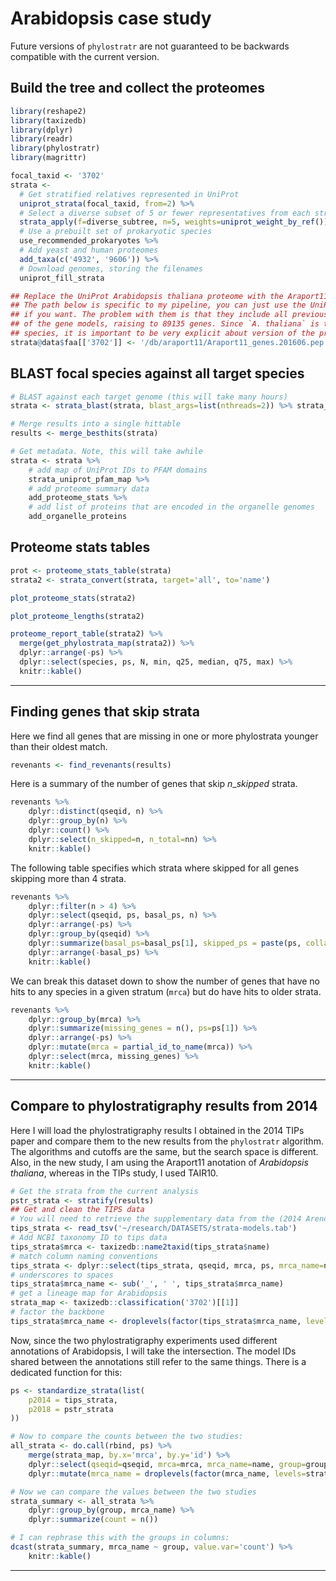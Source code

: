 # Arabidopsis case study

Future versions of `phylostratr` are not guaranteed to be backwards compatible
with the current version. 

## Build the tree and collect the proteomes

```r
library(reshape2)
library(taxizedb)
library(dplyr)
library(readr)
library(phylostratr)
library(magrittr)
```

```r
focal_taxid <- '3702'
strata <-
  # Get stratified relatives represented in UniProt
  uniprot_strata(focal_taxid, from=2) %>%
  # Select a diverse subset of 5 or fewer representatives from each stratum.
  strata_apply(f=diverse_subtree, n=5, weights=uniprot_weight_by_ref()) %>%
  # Use a prebuilt set of prokaryotic species
  use_recommended_prokaryotes %>%
  # Add yeast and human proteomes
  add_taxa(c('4932', '9606')) %>%
  # Download genomes, storing the filenames
  uniprot_fill_strata

## Replace the UniProt Arabidopsis thaliana proteome with the Araport11 proteome.
## The path below is specific to my pipeline, you can just use the UniProt genes,
## if you want. The problem with them is that they include all previous variants
## of the gene models, raising to 89135 genes. Since `A. thaliana` is the focal
## species, it is important to be very explicit about version of the proteome.
strata@data$faa[['3702']] <- '/db/araport11/Araport11_genes.201606.pep.fasta'
```

## BLAST focal species against all target species

```r
# BLAST against each target genome (this will take many hours)
strata <- strata_blast(strata, blast_args=list(nthreads=2)) %>% strata_besthits

# Merge results into a single hittable
results <- merge_besthits(strata)

# Get metadata. Note, this will take awhile
strata <- strata %>%
    # add map of UniProt IDs to PFAM domains
    strata_uniprot_pfam_map %>%
    # add proteome summary data
    add_proteome_stats %>%
    # add list of proteins that are encoded in the organelle genomes 
    add_organelle_proteins
```

## Proteome stats tables

```r
prot <- proteome_stats_table(strata)
strata2 <- strata_convert(strata, target='all', to='name')
```

```r
plot_proteome_stats(strata2)
```

```r
plot_proteome_lengths(strata2)
```

```r
proteome_report_table(strata2) %>%
  merge(get_phylostrata_map(strata2)) %>%
  dplyr::arrange(-ps) %>%
  dplyr::select(species, ps, N, min, q25, median, q75, max) %>%
  knitr::kable()
```


--------------------------------------------------------------------------------



## Finding genes that skip strata

Here we find all genes that are missing in one or more phylostrata younger than
their oldest match. 

```r
revenants <- find_revenants(results)
```

Here is a summary of the number of genes that skip $n\_skipped$ strata. 

```r
revenants %>%
    dplyr::distinct(qseqid, n) %>%
    dplyr::group_by(n) %>%
    dplyr::count() %>%
    dplyr::select(n_skipped=n, n_total=nn) %>%
    knitr::kable()
```

The following table specifies which strata where skipped for all genes skipping
more than 4 strata.

```r
revenants %>%
    dplyr::filter(n > 4) %>%
    dplyr::select(qseqid, ps, basal_ps, n) %>%
    dplyr::arrange(-ps) %>%
    dplyr::group_by(qseqid) %>%
    dplyr::summarize(basal_ps=basal_ps[1], skipped_ps = paste(ps, collapse=",")) %>%
    dplyr::arrange(-basal_ps) %>%
    knitr::kable()
```

We can break this dataset down to show the number of genes that have no hits to
any species in a given stratum (`mrca`) but do have hits to older strata.

```r
revenants %>%
    dplyr::group_by(mrca) %>%
    dplyr::summarize(missing_genes = n(), ps=ps[1]) %>%
    dplyr::arrange(-ps) %>%
    dplyr::mutate(mrca = partial_id_to_name(mrca)) %>%
    dplyr::select(mrca, missing_genes) %>%
    knitr::kable()
```

--------------------------------------------------------------------------------

## Compare to phylostratigraphy results from 2014 

Here I will load the phylostratigraphy results I obtained in the 2014 TIPs
paper and compare them to the new results from the `phylostratr` algorithm. The
algorithms and cutoffs are the same, but the search space is different. Also,
in the new study, I am using the Araport11 anotation of *Arabidopsis thaliana*,
whereas in the TIPs study, I used TAIR10.

```r
# Get the strata from the current analysis
pstr_strata <- stratify(results)
## Get and clean the TIPS data 
# You will need to retrieve the supplementary data from the (2014 Arendsee) to run this step. 
tips_strata <- read_tsv('~/research/DATASETS/strata-models.tab')
# Add NCBI taxonomy ID to tips data
tips_strata$mrca <- taxizedb::name2taxid(tips_strata$name)
# match column naming conventions
tips_strata <- dplyr::select(tips_strata, qseqid, mrca, ps, mrca_name=name)
# underscores to spaces 
tips_strata$mrca_name <- sub('_', ' ', tips_strata$mrca_name)
# get a lineage map for Arabidopsis
strata_map <- taxizedb::classification('3702')[[1]]
# factor the backbone
tips_strata$mrca_name <- droplevels(factor(tips_strata$mrca_name, levels=strata_map$name))
```

Now, since the two phylostratigraphy experiments used different annotations of
Arabidopsis, I will take the intersection. The model IDs shared between the
annotations still refer to the same things. There is a dedicated function for
this:

```r
ps <- standardize_strata(list(
    p2014 = tips_strata,
    p2018 = pstr_strata
))

# Now to compare the counts between the two studies:
all_strata <- do.call(rbind, ps) %>%
    merge(strata_map, by.x='mrca', by.y='id') %>%
    dplyr::select(qseqid=qseqid, mrca=mrca, mrca_name=name, group=group) %>%
    dplyr::mutate(mrca_name = droplevels(factor(mrca_name, levels=strata_map$name)))

# Now we can compare the values between the two studies
strata_summary <- all_strata %>%
    dplyr::group_by(group, mrca_name) %>%
    dplyr::summarize(count = n())
```

```r
# I can rephrase this with the groups in columns:
dcast(strata_summary, mrca_name ~ group, value.var='count') %>%
    knitr::kable()
```

--------------------------------------------------------------------------------


